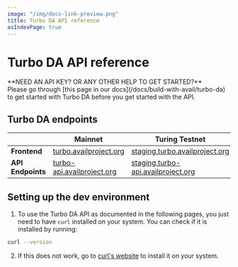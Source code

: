 ```yaml
---
image: "/img/docs-link-preview.png"
title: Turbo DA API reference
asIndexPage: true
---
```



# Turbo DA API reference

<Callout type="info">
**NEED AN API KEY? OR ANY OTHER HELP TO GET STARTED?**<br/>
Please go through [this page in our docs](/docs/build-with-avail/turbo-da) to get started with Turbo DA
before you get started with the API.
</Callout>

## Turbo DA endpoints

|                          | **Mainnet**                                                           | **Turing Testnet**                                                                                                                |
| ------------------------ | ----------------------------------------------------------------------| ------------------------------------------------------------------------------------|
| **Frontend**             |   [turbo.availproject.org](https://turbo.availproject.org/)           | [staging.turbo.availproject.org](https://staging.turbo.availproject.org/)           |
| **API Endpoints**        |   [turbo-api.availproject.org](https://turbo-api.availproject.org/)   | [staging.turbo-api.availproject.org](https://staging.turbo-api.availproject.org/)   |

## Setting up the dev environment

1. To use the Turbo DA API as documented in the following pages, you just need to have `curl` installed on your system. 
You can check if it is installed by running:

```bash filename="CURL"
curl --version
```

2. If this does not work, go to [curl's website](https://curl.se/) to install it on your system. 
